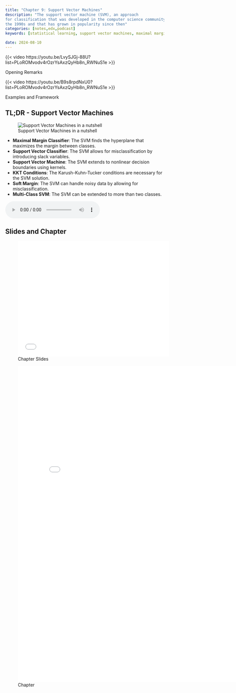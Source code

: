 ```yaml
---
title: "Chapter 9: Support Vector Machines"
description: "The support vector machine (SVM), an approach
for classification that was developed in the computer science community in
the 1990s and that has grown in popularity since then"
categories: [notes,edx,podcast]
keywords: [statistical learning, support vector machines, maximal margin classifier, support vector classifier, support vector machine, nonlinear decision boundaries, KKT conditions, soft margin, SVM with more than two classes, relationship to logistic regression, relationship to other methods, computational considerations, relevance of SVMs]

date: 2024-08-10
---
```



::: {#fig-v1.1 .column-margin}
{{< video https://youtu.be/LvySJGj-88U?list=PLoROMvodv4rOzrYsAxzQyHb8n_RWNuS1e >}}

Opening Remarks
:::

::: {#fig-v1.2 .column-margin}
{{< video https://youtu.be/B9s8rpdNxU0?list=PLoROMvodv4rOzrYsAxzQyHb8n_RWNuS1e >}}

Examples and Framework
:::



::: {.callout-tip}  

## TL;DR - Support Vector Machines {.unnumbered}

![Support Vector Machines in a nutshell](/images/in_a_nutshell.jpg)

- **Maximal Margin Classifier**: The SVM finds the hyperplane that maximizes the margin between classes.
- **Support Vector Classifier**: The SVM allows for misclassification by introducing slack variables.
- **Support Vector Machine**: The SVM extends to nonlinear decision boundaries using kernels.
- **KKT Conditions**: The Karush-Kuhn-Tucker conditions are necessary for the SVM solution.
- **Soft Margin**: The SVM can handle noisy data by allowing for misclassification.
- **Multi-Class SVM**: The SVM can be extended to more than two classes.

<audio controls="1">
  <source src="podcast.mp3" data-external="1" type="audio/mpeg">
  </source>
</audio>

:::



## Slides and Chapter

![Chapter Slides](slides.pdf){.col-page width="5in" height="3.8in"}

![Chapter](ch09.pdf){.col-page width="800px" height="1000px"}